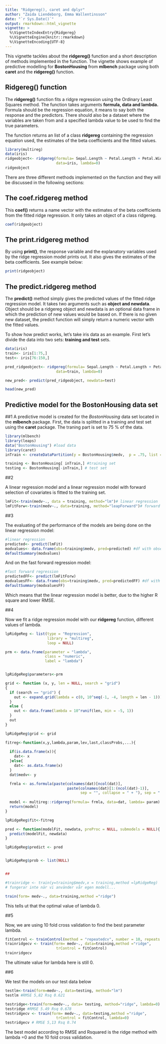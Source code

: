 ```yaml
---
title: "Ridgereg(), caret and dplyr"
author: "Zaida Liendeborg, Emma Wallentinsson"
date: "`r Sys.Date()`"
output: rmarkdown::html_vignette
vignette: >
  %\VignetteIndexEntry{Ridgereg}
  %\VignetteEngine{knitr::rmarkdown}
  %\VignetteEncoding{UTF-8}
---
```


This vignette tackles about the **ridgereg()** function and a short description of methods implemented in the function. The vignette shows example of predictive modelling for **BostonHousing** from **mlbench** package using both **caret** and the **ridgereg()** function.   

## Ridgereg() function

The **ridgereg()** function fits a ridgre regression using the Ordinary Least Squares method. The function takes arguments **formula, data and lambda.** Formula should be the regression equation, it means to say both the response and the predictors. There should also be a dataset where the variables are taken from and a specified lambda value to be used to find the true parameters.

The function returns an list of a class **ridgereg** containing the regression equation used, the estimates of the beta coefficients and the fitted values. 

```r
library(multireg)
data(iris)
ridgeobject<- ridgereg(formula= Sepal.Length ~ Petal.Length + Petal.Width,
                       data=iris, lambda=0)
ridgeobject
```

There are three different methods implemented on the function and they will be discussed in the following sections:  

## The coef.ridgereg method

This **coef()** returns a name vector with the estimates of the beta coefficients from the fitted ridge regression. It only takes an object of a class ridgereg. 

```r
coef(ridgeobject)

```

## The print.ridgereg method

By using **print()**, the response variable and the explanatory variables used by the ridge regression model prints out. It also gives the estimates of the beta coefficients. See example below: 

```r
print(ridgeobject)

```

## The predict.ridgereg method

The **predict()** method simply gives the predicted values of the fitted ridge regression model. It takes two arguments such as **object and newdata**. Object should be a ridgereg object and newdata is an optional data frame in which the prediction of new values would be based on. If there is no given new dataset, the predict function will simply return a numeric vector with the fitted values. 

To show how predict works, let's take iris data as an example. First let's divide the data into two sets: **training and test** sets.

```r
data(iris)
train<- iris[1:75,]
test<- iris[76:150,]

pred_ridgeobject<- ridgereg(formula= Sepal.Length ~ Petal.Length + Petal.Width,
                       data=train, lambda=0)

new_pred<- predict(pred_ridgeobject, newdata=test)

head(new_pred)

```


## Predictive model for the BostonHousing data set

##1
A predictive model is created for the *BostonHousing* data set located in the **mlbench** package. First, the data is splitted in a training and test set using the **caret** package. The traning part is set to 75 % of the data. 
```r
library(mlbench)
library(leaps)
data("BostonHousing") #load data
library(caret)
inTrain <- createDataPartition(y = BostonHousing$medv,  p = .75, list = FALSE) #data partitioning

training <- BostonHousing[ inTrain,] #training set 
testing <- BostonHousing[-inTrain,] # test set 

```

##2

A linear regression model and a linear regression model with forward selection of covariates is fitted to the training set. 


```r

lmFit<-train(medv~., data = training, method="lm")# linear regression
lmFitForw<-train(medv~., data=training, method="leapForward")# forward selection
```

##3

The evaluating of the performance of the models are being done on the linear regression model: 

```r
#linear regression
predicted<- predict(lmFit)
modvalues<- data.frame(obs=training$medv, pred=predicted) #df with observed and predicted
defaultSummary(modvalues)

```

And on the fast forward regression model: 
```r
#fast forward regression 
predictedFF<- predict(lmFitForw)
modvaluesFF<- data.frame(obs=training$medv, pred=predictedFF) #df with observed and predicted
defaultSummary(modvaluesFF)

```

Which means that the linear regression model is better, due to the higher R square and lower RMSE.  

##4

Now we fit a ridge regression model with our **ridgereg** function, different values of lambda. 
```r
lpRidgeReg <- list(type = "Regression",
                   library = "multireg",
                   loop = NULL) 

prm <- data.frame(parameter = "lambda",
                  class = "numeric",
                  label = "lambda")


lpRidgeReg$parameters<-prm

grid <- function (x, y, len = NULL, search = "grid")
{
  if (search == "grid") {
    out <- expand.grid(lambda = c(0, 10^seq(-1, -4, length = len - 1)))
  }
  else {
    out <- data.frame(lambda = 10^runif(len, min = -5, 1))
  }
  out
}

lpRidgeReg$grid <- grid

fitreg<-function(x,y,lambda,param,lev,last,classProbs,...){
  
  if(is.data.frame(x)){
    dat<- x
  }else{
    dat<- as.data.frame(x)
  } 
  dat$medv<- y

  frmla <- as.formula(paste(colnames(dat)[ncol(dat)], 
                            paste(colnames(dat)[1:(ncol(dat)-1)],
                                  sep = "", collapse = " + "), sep = " ~ "))
  
  model <- multireg::ridgereg(formula= frmla, data=dat, lambda= param)
  return(model)
}

lpRidgeReg$fit<-fitreg

pred <- function(modelFit, newdata, preProc = NULL, submodels = NULL){
  predict(modelFit, newdata)
}

lpRidgeReg$predict <- pred


lpRidgeReg$prob <- list(NULL)


##

#trainridge <- train(y=training$medv,x = training,method =lpRidgeReg)
# fungerar inte när vi använder vår egen modell... 
```


```r
train(form= medv~., data=training,method ="ridge")

```


This tells ut that the optimal value of lambda 0.

##5


Now, we are using 10 fold cross validation to find the best parameter lambda.  

```r
fitControl <- trainControl(method = "repeatedcv", number = 10, repeats = 10)
trainridgecv <- train(form= medv~., data=training,method ="ridge",
                       trControl = fitControl)
trainridgecv
```

The ultimate value for lambda here is still 0. 

##6


We test the models on our test data below

```r
testlm<-train(form=medv~., data=testing, method="lm")
testlm #RMSE 5,82 Rsq 0.621

testridge<-train(form=medv~., data= testing, method="ridge", lambda=0)
testridge #RMSE 5.49 Rsq 0.678
testridgecv <- train(form= medv~., data=testing,method ="ridge",
                       trControl = fitControl, lambda=0)
testridgecv # RMSE 5,13 Rsq 0.74


```

The best model according to RMSE and Rsquared is the ridge method with lambda =0 and the 10 fold cross validation. 



